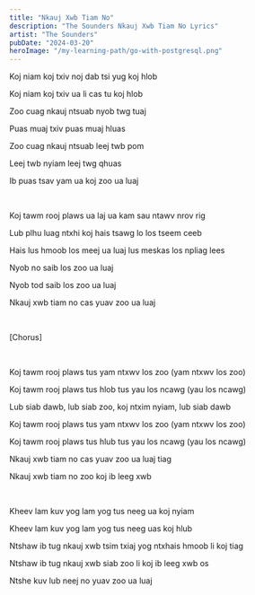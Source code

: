 ```yaml
---
title: "Nkauj Xwb Tiam No"
description: "The Sounders Nkauj Xwb Tiam No Lyrics"
artist: "The Sounders"
pubDate: "2024-03-20"
heroImage: "/my-learning-path/go-with-postgresql.png"
---
```


Koj niam koj txiv noj dab tsi yug koj hlob

Koj niam koj txiv ua li cas tu koj hlob

Zoo cuag nkauj ntsuab nyob twg tuaj

Puas muaj txiv puas muaj hluas

Zoo cuag nkauj ntsuab leej twb pom

Leej twb nyiam leej twg qhuas

Ib puas tsav yam ua koj zoo ua luaj

<br />

Koj tawm rooj plaws ua laj ua kam sau ntawv nrov rig

Lub plhu luag ntxhi koj hais tsawg lo los tseem ceeb

Hais lus hmoob los meej ua luaj lus meskas los npliag lees

Nyob no saib los zoo ua luaj

Nyob tod saib los zoo ua luaj

Nkauj xwb tiam no cas yuav zoo ua luaj

<br />

[Chorus]

<br />

Koj tawm rooj plaws tus yam ntxwv los zoo (yam ntxwv los zoo)

Koj tawm rooj plaws tus hlob tus yau los ncawg (yau los ncawg)

Lub siab dawb, lub siab zoo, koj ntxim nyiam, lub siab dawb

Koj tawm rooj plaws tus yam ntxwv los zoo (yam ntxwv los zoo)

Koj tawm rooj plaws tus hlub tus yau los ncawg (yau los ncawg)

Nkauj xwb tiam no cas yuav zoo ua luaj tiag

Nkauj xwb tiam no zoo koj ib leeg xwb

<br />

Kheev lam kuv yog lam yog tus neeg ua koj nyiam

Kheev lam kuv yog lam yog tus neeg uas koj hlub

Ntshaw ib tug nkauj xwb tsim txiaj yog ntxhais hmoob li koj tiag

Ntshaw ib tug nkauj xwb siab zoo li koj ib leeg xwb os

Ntshe kuv lub neej no yuav zoo ua luaj

